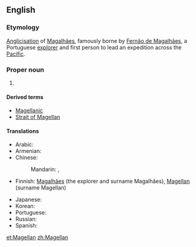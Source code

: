 ==English==
{{wikipedia}}

===Etymology===
[[anglicisation|Anglicisation]] of {{etyl|pt|en}} [[Magalhães]], famously borne by [[w:Fernão de Magalhães|Fernão de Magalhães]], a Portuguese [[explorer]] and first person to lead an expedition across the [[Pacific]]. 

===Proper noun===
{{en-proper noun|-|s}}

# {{surname}}

====Derived terms====
* [[Magellanic]]
* [[Strait of Magellan]]

====Translations====
{{trans-top|surname}}
* Arabic: {{t|ar|ماجلان|m|tr=majilaan, magilaan|sc=Arab}}
* Armenian: {{t-|hy|Մագելան|tr=Magelan}}
* Chinese:
*: Mandarin: {{t|zh|麥哲倫|sc=Hani}}, {{t|zh|麦哲伦|tr=Màizhélún|sc=Hani}}
* Finnish: [[Magalhães]] (the explorer and surname Magalhães), [[Magellan]] (surname Magellan)
{{trans-mid}}
* Japanese: {{t|ja|マゼラン|tr=Mazeran|sc=Jpan}}
* Korean: {{t|ko|마젤란|tr=Majellan|sc=Kore}}
* Portuguese: {{t|pt|Magalhães|m}}
* Russian: {{t|ru|Магеллан|m|tr=Magellán}}
* Spanish: {{t|es|Magallanes|m}}
{{trans-bottom}}

[[et:Magellan]]
[[zh:Magellan]]